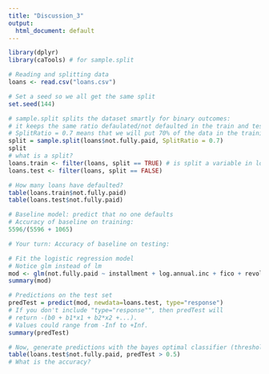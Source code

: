 ```yaml
---
title: "Discussion_3"
output:
  html_document: default
---
```


```r
library(dplyr)
library(caTools) # for sample.split
```

```r
# Reading and splitting data
loans <- read.csv("loans.csv")
```

```r
# Set a seed so we all get the same split
set.seed(144)

# sample.split splits the dataset smartly for binary outcomes:
# it keeps the same ratio defaulated/not defaulted in the train and test sets (first argument)
# SplitRatio = 0.7 means that we will put 70% of the data in the training, 30% in the testing
split = sample.split(loans$not.fully.paid, SplitRatio = 0.7)
split
# what is a split?
loans.train <- filter(loans, split == TRUE) # is split a variable in loans?
loans.test <- filter(loans, split == FALSE)

# How many loans have defaulted?
table(loans.train$not.fully.paid)
table(loans.test$not.fully.paid)
```

```r
# Baseline model: predict that no one defaults
# Accuracy of baseline on training:
5596/(5596 + 1065)

# Your turn: Accuracy of baseline on testing:

```
```r
# Fit the logistic regression model
# Notice glm instead of lm
mod <- glm(not.fully.paid ~ installment + log.annual.inc + fico + revol.bal + inq.last.6mths + pub.rec, data=loans.train, family="binomial")
summary(mod)
```
```r
# Predictions on the test set 
predTest = predict(mod, newdata=loans.test, type="response")
# If you don't include "type="response"", then predTest will
# return -(b0 + b1*x1 + b2*x2 +...).
# Values could range from -Inf to +Inf.
summary(predTest)
```

```r
# Now, generate predictions with the bayes optimal classifier (threshold probability = 0.5).
table(loans.test$not.fully.paid, predTest > 0.5)
# What is the accuracy?

```
